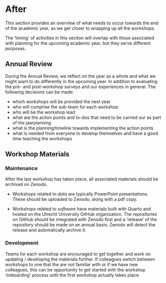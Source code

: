 # After {.unnumbered}

This section provides an overview of what needs to occur towards the end of the academic year, as we get closer to wrapping up all the workshops. 

The 'timing' of activities in this section will overlap with those associated with planning for the upcoming academic year, but they serve different purposes.

## Annual Review

During the Annual Review, we reflect on the year as a whole and what we might want to do differently in the upcoming year. In addition to evaluating the pre- and post-workshop surveys and our experiences in general. The following decisions can be made:

- which workshops will be provided the next year
- who will comprise the sub-team for each workshop
- who will be the workshop lead
- what are the action points and to-dos that need to be carried our as part of the jaarplanning 
- what is the planning/timeline towards implementing the action points
- what is needed from everyone to develop themselves and have a good time teaching the workshops

## Workshop Materials

### Maintenance

After the last workshop has taken place, all associated materials should be archived on Zenodo.

- Workshops related to _data_ are typically PowerPoint presentations. These should be uploaded to Zenodo, along with a pdf copy.

- Workshops related to _software_ have materials built with Quarto and hosted on the Utrecht University GitHub organization. The repositories on GitHub should be integrated with Zenodo first and a 'release' of the repository should be made on an annual basis. Zenodo will detect the release and automatically archive it. 

### Development

Teams for each workshop are encouraged to get together and work on updating / developing the materials further. If colleagues switch between workshops to one that the are not familiar with or if we have new colleagues, this can be opportunity to get started with the workshop 'onboarding' process until the first workshop actually takes place.


